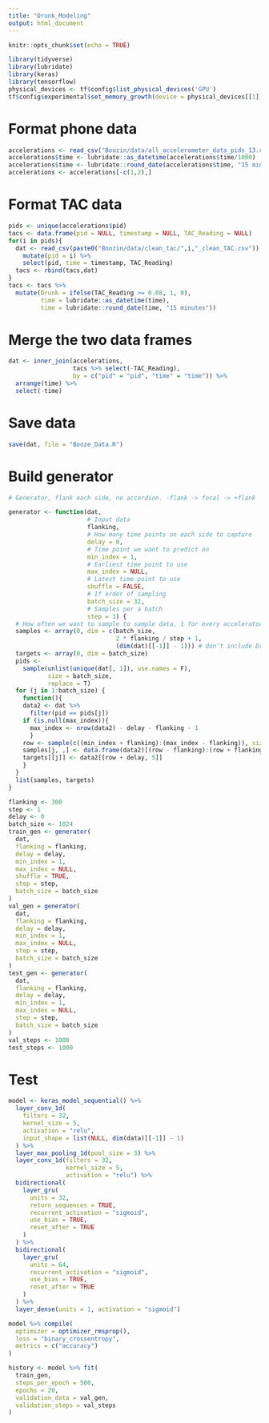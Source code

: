 ```yaml
---
title: "Drunk_Modeling"
output: html_document
---
```


```r
knitr::opts_chunk$set(echo = TRUE)
```

```r
library(tidyverse)
library(lubridate)
library(keras)
library(tensorflow)
physical_devices <- tf$config$list_physical_devices('GPU')
tf$config$experimental$set_memory_growth(device = physical_devices[[1]], enable = T)
```

# Format phone data
```r
accelerations <- read_csv("Boozin/data/all_accelerometer_data_pids_13.csv")
accelerations$time <- lubridate::as_datetime(accelerations$time/1000)
accelerations$time <- lubridate::round_date(accelerations$time, "15 minutes")
accelerations <- accelerations[-c(1,2),]
```

# Format TAC data
```r
pids <- unique(accelerations$pid)
tacs <- data.frame(pid = NULL, timestamp = NULL, TAC_Reading = NULL)
for(i in pids){
  dat <- read_csv(paste0("Boozin/data/clean_tac/",i,"_clean_TAC.csv")) %>%
    mutate(pid = i) %>%
    select(pid, time = timestamp, TAC_Reading)
  tacs <- rbind(tacs,dat)
}
tacs <- tacs %>%
  mutate(Drunk = ifelse(TAC_Reading >= 0.08, 1, 0),
         time = lubridate::as_datetime(time),
         time = lubridate::round_date(time, "15 minutes"))
```

# Merge the two data frames

```r
dat <- inner_join(accelerations,
                  tacs %>% select(-TAC_Reading),
                  by = c("pid" = "pid", "time" = "time")) %>%
  arrange(time) %>%
  select(-time)
```

# Save data

```r
save(dat, file = "Booze_Data.R")
```


# Build generator

```r
# Generator, flank each side, no accordion. -flank -> focal -> +flank

generator <- function(dat,
                      # Input data
                      flanking,
                      # How many time points on each side to capture
                      delay = 0,
                      # Time point we want to predict on
                      min_index = 1,
                      # Earliest time point to use
                      max_index = NULL,
                      # Latest time point to use
                      shuffle = FALSE,
                      # If order of sampling
                      batch_size = 32,
                      # Samples per a batch
                      step = 1) {
  # How often we want to sample to sample data, 1 for every accelerator reading
  samples <- array(0, dim = c(batch_size,
                              2 * flanking / step + 1,
                              (dim(dat)[[-1]] - 1))) # don't include Drunk status in samples, do include data from forward and backwards
  targets <- array(0, dim = batch_size)
  pids <-
    sample(unlist(unique(dat[, 1]), use.names = F),
           size = batch_size,
           replace = T)
  for (j in 1:batch_size) {
    function(){
    data2 <- dat %>%
      filter(pid == pids[j])
    if (is.null(max_index)){
      max_index <- nrow(data2) - delay - flanking - 1
      }
    row <- sample(c((min_index + flanking):(max_index - flanking)), size = 1)
    samples[j, ,] <- data.frame(data2)[(row - flanking):(row + flanking),-5]
    targets[[j]] <- data2[[row + delay, 5]]
    }
  }
  list(samples, targets)
}
```

```r
flanking <- 300
step <- 1
delay <- 0
batch_size <- 1024
train_gen <- generator(
  dat,
  flanking = flanking,
  delay = delay,
  min_index = 1,
  max_index = NULL,
  shuffle = TRUE,
  step = step,
  batch_size = batch_size
)
val_gen = generator(
  dat,
  flanking = flanking,
  delay = delay,
  min_index = 1,
  max_index = NULL,
  step = step,
  batch_size = batch_size
)
test_gen <- generator(
  dat,
  flanking = flanking,
  delay = delay,
  min_index = 1,
  max_index = NULL,
  step = step,
  batch_size = batch_size
)
val_steps <- 1000             
test_steps <- 1000
```

# Test


```r
model <- keras_model_sequential() %>%
  layer_conv_1d(
    filters = 32,
    kernel_size = 5,
    activation = "relu",
    input_shape = list(NULL, dim(data)[[-1]] - 1)
  ) %>%
  layer_max_pooling_1d(pool_size = 3) %>%
  layer_conv_1d(filters = 32,
                kernel_size = 5,
                activation = "relu") %>%
  bidirectional(
    layer_gru(
      units = 32,
      return_sequences = TRUE,
      recurrent_activation = "sigmoid",
      use_bias = TRUE,
      reset_after = TRUE
    )
  ) %>%
  bidirectional(
    layer_gru(
      units = 64,
      recurrent_activation = "sigmoid",
      use_bias = TRUE,
      reset_after = TRUE
    )
  ) %>%
  layer_dense(units = 1, activation = "sigmoid")

model %>% compile(
  optimizer = optimizer_rmsprop(),
  loss = "binary_crossentropy",
  metrics = c("accuracy")
)

history <- model %>% fit(
  train_gen,
  steps_per_epoch = 500,
  epochs = 20,
  validation_data = val_gen,
  validation_steps = val_steps
)
```